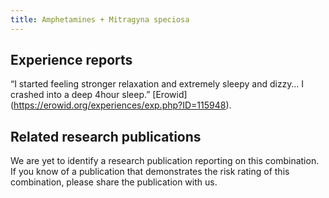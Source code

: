 ---
title: Amphetamines + Mitragyna speciosa
---
## Experience reports

“I started feeling stronger relaxation and extremely sleepy and dizzy…  I crashed into a deep 4hour sleep.” [Erowid] (https://erowid.org/experiences/exp.php?ID=115948).

## Related research publications

We are yet to identify a research publication reporting on this combination. If you know of a publication that demonstrates the risk rating of this combination, please share the publication with us.
